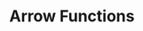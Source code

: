 ---
id: "js_tf_medium_001"
questionType: "TRUE_FALSE"
title: "Arrow Functions"
statement: "Arrow functions in JavaScript have their own 'this' context."
difficulty: "MEDIUM"
category: "JavaScript"
correctAnswer: false
explanation: "Arrow functions do not have their own 'this'; they inherit it from the enclosing lexical scope."
---